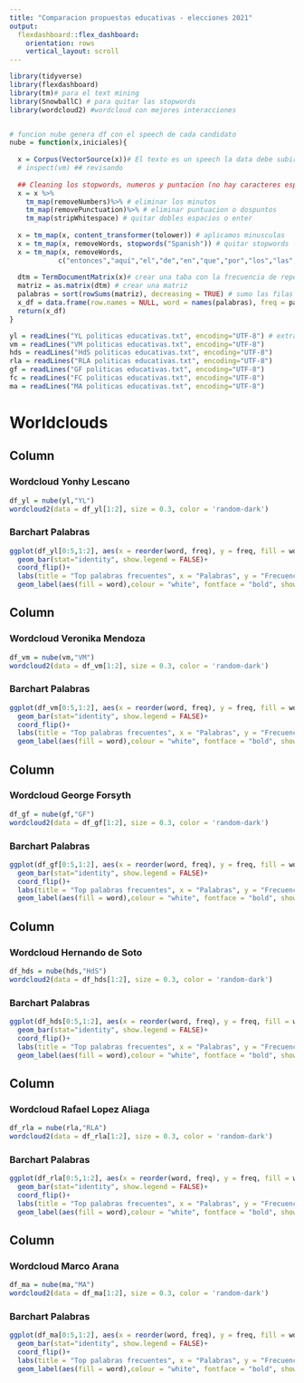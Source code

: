 ```yaml
---
title: "Comparacion propuestas educativas - elecciones 2021"
output: 
  flexdashboard::flex_dashboard:
    orientation: rows
    vertical_layout: scroll
---
```


```r

library(tidyverse)
library(flexdashboard)
library(tm)# para el text mining
library(SnowballC) # para quitar las stopwords
library(wordcloud2) #wordcloud con mejores interacciones


# funcion nube genera df con el speech de cada candidato
nube = function(x,iniciales){
  
  x = Corpus(VectorSource(x))# El texto es un speech la data debe subirse como un corpus
  # inspect(vm) ## revisando
  
  ## Cleaning los stopwords, numeros y puntacion (no hay caracteres especiales &/?@)
  x = x %>% 
    tm_map(removeNumbers)%>% # eliminar los minutos
    tm_map(removePunctuation)%>% # eliminar puntuacion o dospuntos
    tm_map(stripWhitespace) # quitar dobles espacios o enter
  
  x = tm_map(x, content_transformer(tolower)) # aplicamos minusculas
  x = tm_map(x, removeWords, stopwords("Spanish")) # quitar stopwords
  x = tm_map(x, removeWords, 
            c("entonces","aquí","el","de","en","que","por","los","las","para","una","con","este")) # quitar mis propias stopwords
  
  dtm = TermDocumentMatrix(x)# crear una taba con la frecuencia de repeticion 
  matriz = as.matrix(dtm) # crear una matriz
  palabras = sort(rowSums(matriz), decreasing = TRUE) # sumo las filas en la matriz
  x_df = data.frame(row.names = NULL, word = names(palabras), freq = palabras, candidato = iniciales) # creo dataframe
  return(x_df)
}

yl = readLines("YL politicas educativas.txt", encoding="UTF-8") # extrae el texto con tildes
vm = readLines("VM politicas educativas.txt", encoding="UTF-8") 
hds = readLines("HdS politicas educativas.txt", encoding="UTF-8") 
rla = readLines("RLA politicas educativas.txt", encoding="UTF-8") 
gf = readLines("GF politicas educativas.txt", encoding="UTF-8") 
fc = readLines("FC politicas educativas.txt", encoding="UTF-8") 
ma = readLines("MA politicas educativas.txt", encoding="UTF-8") 


```

Worldclouds 
=============================

Column
-----------------------------------------------------------------------

### Wordcloud Yonhy Lescano

```r
df_yl = nube(yl,"YL")
wordcloud2(data = df_yl[1:2], size = 0.3, color = 'random-dark')
```

### Barchart Palabras

```r
ggplot(df_yl[0:5,1:2], aes(x = reorder(word, freq), y = freq, fill = word, label = freq))+ 
  geom_bar(stat="identity", show.legend = FALSE)+
  coord_flip()+  
  labs(title = "Top palabras frecuentes", x = "Palabras", y = "Frecuencia") +
  geom_label(aes(fill = word),colour = "white", fontface = "bold", show.legend = FALSE)
```


Column
---------------------------------------------------------
### Wordcloud Veronika Mendoza

```r
df_vm = nube(vm,"VM")
wordcloud2(data = df_vm[1:2], size = 0.3, color = 'random-dark')
```

### Barchart Palabras

```r
ggplot(df_vm[0:5,1:2], aes(x = reorder(word, freq), y = freq, fill = word, label = freq))+ 
  geom_bar(stat="identity", show.legend = FALSE)+
  coord_flip()+  
  labs(title = "Top palabras frecuentes", x = "Palabras", y = "Frecuencia") +
  geom_label(aes(fill = word),colour = "white", fontface = "bold", show.legend = FALSE)
```


Column
---------------------------------------------------------

### Wordcloud George Forsyth

```r
df_gf = nube(gf,"GF")
wordcloud2(data = df_gf[1:2], size = 0.3, color = 'random-dark')
```

### Barchart Palabras

```r
ggplot(df_gf[0:5,1:2], aes(x = reorder(word, freq), y = freq, fill = word, label = freq))+ 
  geom_bar(stat="identity", show.legend = FALSE)+
  coord_flip()+  
  labs(title = "Top palabras frecuentes", x = "Palabras", y = "Frecuencia") +
  geom_label(aes(fill = word),colour = "white", fontface = "bold", show.legend = FALSE)
```

Column
---------------------------------------------------------
### Wordcloud Hernando de Soto

```r
df_hds = nube(hds,"HdS")
wordcloud2(data = df_hds[1:2], size = 0.3, color = 'random-dark')

```

### Barchart Palabras

```r
ggplot(df_hds[0:5,1:2], aes(x = reorder(word, freq), y = freq, fill = word, label = freq))+ 
  geom_bar(stat="identity", show.legend = FALSE)+
  coord_flip()+  
  labs(title = "Top palabras frecuentes", x = "Palabras", y = "Frecuencia") +
  geom_label(aes(fill = word),colour = "white", fontface = "bold", show.legend = FALSE)
```

Column
---------------------------------------------------------
### Wordcloud Rafael Lopez Aliaga

```r
df_rla = nube(rla,"RLA")
wordcloud2(data = df_rla[1:2], size = 0.3, color = 'random-dark')
```

### Barchart Palabras

```r
ggplot(df_rla[0:5,1:2], aes(x = reorder(word, freq), y = freq, fill = word, label = freq))+ 
  geom_bar(stat="identity", show.legend = FALSE)+
  coord_flip()+  
  labs(title = "Top palabras frecuentes", x = "Palabras", y = "Frecuencia") +
  geom_label(aes(fill = word),colour = "white", fontface = "bold", show.legend = FALSE)
```


Column
---------------------------------------------------------
### Wordcloud Marco Arana

```r
df_ma = nube(ma,"MA")
wordcloud2(data = df_ma[1:2], size = 0.3, color = 'random-dark')

```

### Barchart Palabras

```r
ggplot(df_ma[0:5,1:2], aes(x = reorder(word, freq), y = freq, fill = word, label = freq))+ 
  geom_bar(stat="identity", show.legend = FALSE)+
  coord_flip()+  
  labs(title = "Top palabras frecuentes", x = "Palabras", y = "Frecuencia") +
  geom_label(aes(fill = word),colour = "white", fontface = "bold", show.legend = FALSE)
```

